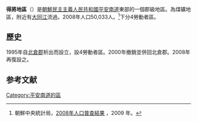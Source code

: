 {{Infobox  Korean settlement
| context = north
| img = DPRK2006 Pyongnam-Dukjang.PNG
| hangul = 득장지구
| hanja = {{linktext|得|將|地|區}}
|rr=Dukjang-jigu
|mr=Tŭkchang-jigu
| area_km2 = 
|  pop = 50033
| popyear = 2008
|  divs = 4勞動者區
}}
'''得將地區'''（{{kor|諺=득장지구|漢=得將地區|羅=Tŭkjang jigu|f=y}}）是[[朝鮮民主主義人民共和國|朝鮮民主主義人民共和國]][[平安南道|平安南道]]東部的一個郡級地區。為煤礦地區，附近有[[大同江|大同江]]流過。2008年人口50,033人。<ref>朝鮮中央統計局，[http://unstats.un.org/unsd/demographic/sources/census/2010_PHC/North_Korea/Final%20national%20census%20report.pdf 2008年人口普查結果] {{webarchive|url=https://web.archive.org/web/20100331091148/http://unstats.un.org/unsd/demographic/sources/census/2010_PHC/North_Korea/Final%20national%20census%20report.pdf |date=2010-03-31 }}，2009 年。</ref>下分4勞動者區。

==歷史==
1995年自[[北倉郡|北倉郡]]析出而設立，設4勞動者區。2000年撤銷並併回北倉郡。2008年再復設之。

==参考文献==
<div class="references-small">
<references></references>
</div>

{{平安南道行政區劃}}

{{DEFAULTSORT:Tukjang-jigu}}
[[Category:平安南道的區|Category:平安南道的區]]